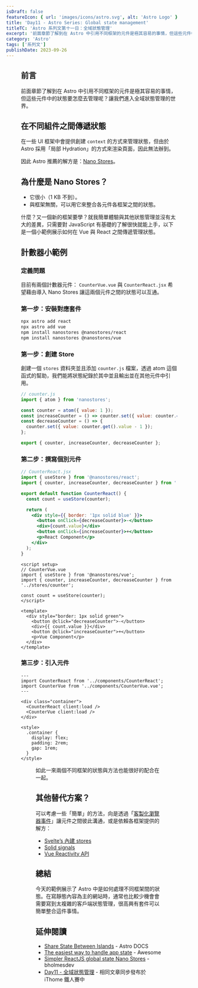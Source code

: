 ```yaml
---
isDraft: false
featureIcon: { url: 'images/icons/astro.svg', alt: 'Astro Logo' }
title: 'Day11 - Astro Series: Global state management'
titleTC: 'Astro 系列文第十一日：全域狀態管理'
excerpt: '前面章節了解到在 Astro 中引用不同框架的元件是極其容易的事情，但這些元件中的狀態要怎麼去管理呢？讓我們進入全域狀態管理的世界。'
category: 'Astro'
tags: ['系列文']
publishDate: 2023-09-26
---
```


<Figure
  width="1200"
  height="600"
  src="images/posts/ithome-astro/thumbnail/day11-global-state-management.webp"
  alt="一個漂亮的漸層背景上面有一句標題：「全域狀態管理」"
/>

## 前言

前面章節了解到在 Astro 中引用不同框架的元件是極其容易的事情，但這些元件中的狀態要怎麼去管理呢？讓我們進入全域狀態管理的世界。

## 在不同組件之間傳遞狀態

在一些 UI 框架中會提供創建 `context` 的方式來管理狀態，但由於 Astro 採用「局部 Hydration」的方式來渲染頁面，因此無法辦到。

因此 Astro 推薦的解方是：[Nano Stores](https://github.com/nanostores/nanostores)。

## 為什麼是 Nano Stores？

- 它很小（1 KB 不到）。
- 與框架無關，可以用它來整合各元件各框架之間的狀態。

什麼？又一個新的框架要學？就我簡單體驗與其他狀態管理並沒有太大的差異，只需要對 JavaScript 有基礎的了解很快就能上手，以下是一個小範例展示如何在 Vue 與 React 之間傳遞管理狀態。

## 計數器小範例

### 定義問題

目前有兩個計數器元件： `CounterVue.vue` 與 `CounterReact.jsx` 希望藉由導入 Nano Stores 讓這兩個元件之間的狀態可以互通。

### 第一步：安裝對應套件

```bash
npx astro add react
npx astro add vue
npm install nanostores @nanostores/react
npm install nanostores @nanostores/vue

```

### 第一步：創建 Store

創建一個 `stores` 資料夾並且添加 `counter.js` 檔案，透過 atom 這個函式的幫助，我們能將狀態紀錄於其中並且輸出並在其他元件中引用。

```js
// counter.js
import { atom } from 'nanostores';

const counter = atom({ value: 1 });
const increaseCounter = () => counter.set({ value: counter.get().value + 1 });
const decreaseCounter = () => {
  counter.set({ value: counter.get().value - 1 });
};

export { counter, increaseCounter, decreaseCounter };
```

### 第二步：撰寫個別元件

```jsx
// CounterReact.jsx
import { useStore } from '@nanostores/react';
import { counter, increaseCounter, decreaseCounter } from '../stores/counter';

export default function CounterReact() {
  const count = useStore(counter);

  return (
    <div style={{ border: '1px solid blue' }}>
      <button onClick={decreaseCounter}>-</button>
      <div>{count.value}</div>
      <button onClick={increaseCounter}>+</button>
      <p>React Component</p>
    </div>
  );
}
```

```vue
<script setup>
// CounterVue.vue
import { useStore } from '@nanostores/vue';
import { counter, increaseCounter, decreaseCounter } from '../stores/counter';

const count = useStore(counter);
</script>

<template>
  <div style="border: 1px solid green">
    <button @click="decreaseCounter">-</button>
    <div>{{ count.value }}</div>
    <button @click="increaseCounter">+</button>
    <p>Vue Component</p>
  </div>
</template>
```

### 第三步：引入元件

```astro
---
import CounterReact from '../components/CounterReact';
import CounterVue from '../components/CounterVue.vue';
---

<div class="container">
  <CounterReact client:load />
  <CounterVue client:load />
</div>

<style>
  .container {
    display: flex;
    padding: 2rem;
    gap: 1rem;
  }
</style>
```

<Figure
  width="628"
  height="299"
  src="images/posts/ithome-astro/day11-global-state-management/counter-example.png"
  alt="一個 Vue 計數器與 React 計數器在同個頁面上"
/>

如此一來兩個不同框架的狀態與方法也能很好的配合在一起。

## 其他替代方案？

可以考慮一些「簡單」的方法，向是透過「[客製化瀏覽器事件](https://developer.mozilla.org/zh-TW/docs/Web/Events/Creating_and_triggering_events)」讓元件之間彼此溝通，或是依賴各框架提供的解方：

- [Svelte’s 內建 stores](https://docs.astro.build/en/core-concepts/sharing-state/#why-nano-stores)
- [Solid signals](https://www.solidjs.com/docs/latest)
- [Vue Reactivity API](https://vuejs.org/guide/scaling-up/state-management.html#simple-state-management-with-reactivity-api)

## 總結

今天的範例展示了 Astro 中是如何處理不同框架間的狀態。在寫靜態內容為主的網站時，通常也比較少機會會需要寫到太複雜的客戶端狀態管理，很高興有套件可以簡單整合這件事情。

## 延伸閱讀

- [Share State Between Islands](https://docs.astro.build/en/core-concepts/sharing-state/) - Astro DOCS
- [The easiest way to handle app state](https://www.youtube.com/watch?v=gVTAZOryDAo) - Awesome
- [Simpler ReactJS global state Nano Stores](https://www.youtube.com/shorts/EmSINUHtXkY) - bholmesdev
- [Day11 - 全域狀態管理](https://ithelp.ithome.com.tw/articles/10327515) - 相同文章同步發布於 iThome 鐵人賽中
